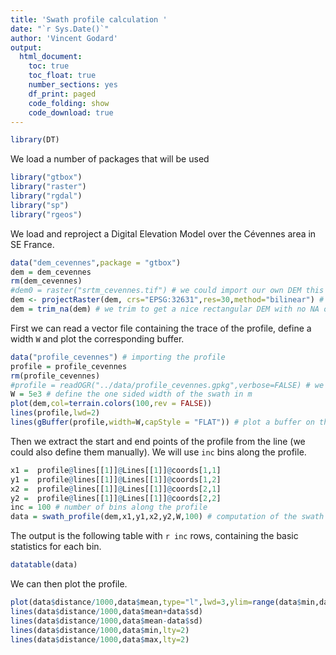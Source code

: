 ```yaml
---
title: 'Swath profile calculation '
date: "`r Sys.Date()`"
author: 'Vincent Godard'
output:
  html_document: 
    toc: true
    toc_float: true
    number_sections: yes
    df_print: paged
    code_folding: show
    code_download: true
---
```


```r
library(DT)
```


We load a number of packages that will be used 


```r
library("gtbox")
library("raster")
library("rgdal")
library("sp")
library("rgeos")

```

We load and reproject a Digital Elevation Model over the Cévennes area in SE France.
```r
data("dem_cevennes",package = "gtbox")
dem = dem_cevennes
rm(dem_cevennes)
#dem0 = raster("srtm_cevennes.tif") # we could import our own DEM this way
dem <- projectRaster(dem, crs="EPSG:32631",res=30,method="bilinear") # project to UTM 31N
dem = trim_na(dem) # we trim to get a nice rectangular DEM with no NA on the sides
```


First we can read a vector file containing the trace of the profile, define a width `W` and plot the corresponding buffer.

```r
data("profile_cevennes") # importing the profile
profile = profile_cevennes
rm(profile_cevennes)
#profile = readOGR("../data/profile_cevennes.gpkg",verbose=FALSE) # we could import our own data this way
W = 5e3 # define the one sided width of the swath in m
plot(dem,col=terrain.colors(100,rev = FALSE))
lines(profile,lwd=2)
lines(gBuffer(profile,width=W,capStyle = "FLAT")) # plot a buffer on the map
```

Then we extract the start and end points of the profile from the line (we could also define them manually).
We will use `inc` bins along the profile.

```r
x1 =  profile@lines[[1]]@Lines[[1]]@coords[1,1]
y1 =  profile@lines[[1]]@Lines[[1]]@coords[1,2]
x2 =  profile@lines[[1]]@Lines[[1]]@coords[2,1]
y2 =  profile@lines[[1]]@Lines[[1]]@coords[2,2]
inc = 100 # number of bins along the profile
data = swath_profile(dem,x1,y1,x2,y2,W,100) # computation of the swath profile
```

The output is the following table with `r inc` rows, containing the basic statistics for each bin.

```r
datatable(data)
```


We can then plot the profile.

```r
plot(data$distance/1000,data$mean,type="l",lwd=3,ylim=range(data$min,data$max),xlab="Distance along profile (km)",ylab="Elevation (m)")
lines(data$distance/1000,data$mean+data$sd)
lines(data$distance/1000,data$mean-data$sd)
lines(data$distance/1000,data$min,lty=2)
lines(data$distance/1000,data$max,lty=2)
```



